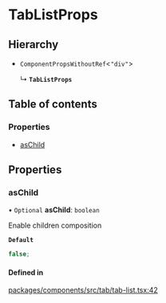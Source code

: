 # TabListProps

## Hierarchy

- `ComponentPropsWithoutRef`\<`"div"`\>

  ↳ **`TabListProps`**

## Table of contents

### Properties

- [asChild](TabListProps.md#aschild)

## Properties

### asChild

• `Optional` **asChild**: `boolean`

Enable children composition

**`Default`**

```ts
false;
```

#### Defined in

[packages/components/src/tab/tab-list.tsx:42](https://github.com/vtex/shoreline/blob/9b5214c2f/packages/components/src/tab/tab-list.tsx#L42)
